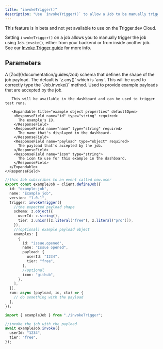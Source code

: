 ```yaml
---
title: "invokeTrigger()"
description: "Use `invokeTrigger()` to allow a Job to be manually triggered using `Job.invoke()`"
---
```


<Warning>This feature is in beta and not yet available to use on the Trigger.dev Cloud.</Warning>

Setting `invokeTrigger()` on a job allows you to manually trigger the job using `Job.invoke()`, either from your backend or from inside another job. See our [Invoke Trigger guide](/documentation/guides/invoke) for more info.

## Parameters

<ResponseField name="options" type="object" required>
  <Expandable title="options" defaultOpen>
    <ResponseField name="schema" type="object">
      A [Zod](/documentation/guides/zod) schema that defines the shape of the
      job payload. The default is `z.any()` which is `any`. This will be used to correctly type the `Job.invoke()` method.
    </ResponseField>
    <ResponseField name="examples" type="array">
       Used to provide example payloads that are accepted by the job.

       This will be available in the dashboard and can be used to trigger test runs.

       <Expandable title="example object properties" defaultOpen>
        <ResponseField name="id" type="string" required>
          The example's ID.
        </ResponseField>
        <ResponseField name="name" type="string" required>
          The name that's displayed in the dashboard.
        </ResponseField>
        <ResponseField name="payload" type="object" required>
          The payload that's accepted by the job.
        </ResponseField>
        <ResponseField name="icon" type="string">
          The icon to use for this example in the dashboard.
        </ResponseField>
      </Expandable>
    </ResponseField>

  </Expandable>
</ResponseField>

<RequestExample>

```typescript invokeTrigger.ts
//this Job subscribes to an event called new.user
export const exampleJob = client.defineJob({
  id: "example-job",
  name: "Example job",
  version: "1.0.1",
  trigger: invokeTrigger({
    //the expected payload shape
    schema: z.object({
      userId: z.string(),
      tier: z.union([z.literal("free"), z.literal("pro")]),
    }),
    //(optional) example payload object
    examples: [
      {
        id: "issue.opened",
        name: "Issue opened",
        payload: {
          userId: "1234",
          tier: "free",
        },
        //optional
        icon: "github",
      },
    ],
  }),
  run: async (payload, io, ctx) => {
    // do something with the payload
  },
});
```

```typescript usage.ts
import { exampleJob } from "./invokeTrigger";

//invoke the job with the payload
await exampleJob.invoke({
  userId: "1234",
  tier: "free",
});
```

</RequestExample>
